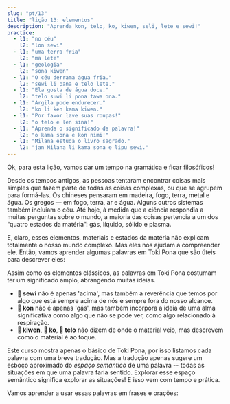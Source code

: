 ```yaml
---
slug: "pt/13"
title: "lição 13: elementos"
description: "Aprenda kon, telo, ko, kiwen, seli, lete e sewi!"
practice:
  - l1: "no céu"
    l2: "lon sewi"
  - l1: "uma terra fria"
    l2: "ma lete"
  - l1: "geologia"
    l2: "sona kiwen"
  - l1: "O céu derrama água fria."
    l2: "sewi li pana e telo lete."
  - l1: "Ela gosta de água doce."
    l2: "telo suwi li pona tawa ona."
  - l1: "Argila pode endurecer."
    l2: "ko li ken kama kiwen."
  - l1: "Por favor lave suas roupas!"
    l2: "o telo e len sina!"
  - l1: "Aprenda o significado da palavra!"
    l2: "o kama sona e kon nimi!"
  - l1: "Milana estuda o livro sagrado."
    l2: "jan Milana li kama sona e lipu sewi."
---
```



Ok, para esta lição, vamos dar um tempo na gramática e ficar filosóficos!

Desde os tempos antigos, as pessoas tentaram encontrar coisas mais simples que fazem parte de todas as coisas complexas, ou que se agrupem para formá-las. Os chineses pensaram em madeira, fogo, terra, metal e água. Os gregos — em fogo, terra, ar e água. Alguns outros sistemas também incluíam o céu. Até hoje, à medida que a ciência respondia a muitas perguntas sobre o mundo, a maioria das coisas pertencia a um dos “quatro estados da matéria”: gás, líquido, sólido e plasma.

E, claro, esses elementos, materiais e estados da matéria não explicam totalmente o nosso mundo complexo. Mas eles nos ajudam a compreender ele. Então, vamos aprender algumas palavras em Toki Pona que são úteis para descrever eles:

<List>
  <Word sl="kon" m="ar, alma, essência, significado" />
  <Word sl="telo" m="água, um líquido fino" />
  <Word sl="ko" m="um sólido macio ou líquido espesso, como areia, argila, massa ou cola" />
  <Word sl="kiwen" m="um sólido duro, como pedra, madeira ou metal" />
  <Word sl="seli" m="fogo, quente, queimar" />
  <Word sl="lete" m="frio" />
  <Word sl="sewi" m="céu; alto, divino" />
</List>

Assim como os elementos clássicos, as palavras em Toki Pona costumam ter um significado amplo, abrangendo muitas ideias.  
* **󱥚 sewi** não é apenas 'acima', mas também a reverência que temos por algo que está sempre acima de nós e sempre fora do nosso alcance.  
* **󱤝 kon** não é apenas 'gás', mas também incorpora a ideia de uma alma significativa como algo que não se pode ver, como algo relacionado à respiração.  
* **󱤛 kiwen**, **󱤜 ko**, **󱥪 telo** não dizem de onde o material veio, mas descrevem como o material é ao toque.

Este curso mostra apenas o básico de Toki Pona, por isso listamos cada palavra com uma breve tradução. Mas a tradução apenas sugere um esboço aproximado do *espaço semântico* de uma palavra -- todas as situações em que uma palavra faria sentido. Explorar esse espaço semântico significa explorar as situações! E isso vem com tempo e prática.

Vamos aprender a usar essas palavras em frases e orações:

<List>
  <Word sl="kiwen kasi" m="a parte dura de uma planta, madeira" />
  <Word sl="ko lete" m="frio e macio, neve" />
  <Word sl="kon sewi" m="espírito divino" />
  <Word sl="telo nasa" m="líquido que causa embriaguez, álcool" />
  <Sentence sl="lete li awen e moku." m="Frio conserva comida." />
  <Sentence sl="seli li moku e kiwen kasi." m="O fogo consumiu a madeira." />
  <Sentence sl="telo li kama tan sewi." m="Água está caindo do céu.<br />(Está chovendo)" />
  <Sentence sl="o kama sona e kon toki!" m="Aprenda o significado da conversa!" />
</List>

<Practice exercises={frontmatter.practice} />

